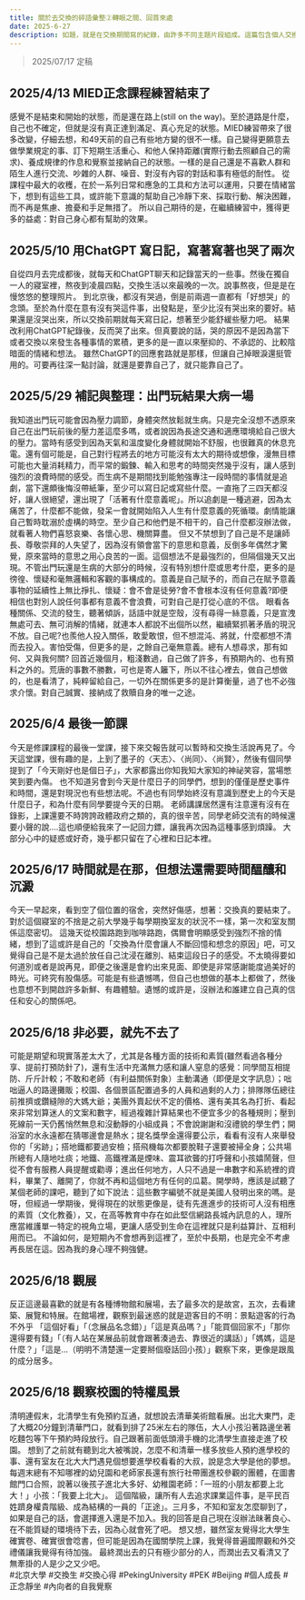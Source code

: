 ```yaml
---
title: 關於去交換的碎語彙整②轉眼之間、回首來處
date: 2025-6-27
description: 如題，就是在交換期間寫的紀錄，由許多不同主題片段組成。這篇包含個人交換期間，心境變化、對所聞所見的主觀觀點。
---
```

>2025/07/17 定稿

## **2025/4/13 MIED正念課程練習結束了**
感覺不是結束和開始的狀態，而是還在路上(still on the way)。至於道路是什麼，自己也不確定，但就是沒有真正達到滿足、真心充足的狀態。MIED練習帶來了很多改變，仔細去想，和49天前的自己有些地方變的很不一樣。自己變得更願意去做學業規定的事、訂下短期生活重心、和他人保持距離(實際行動去照顧自己的需求)、養成規律的作息和覺察並接納自己的狀態。一樣的是自己還是不喜歡人群和陌生人進行交流、吵雜的人群、噪音、對沒有內容的對話和事有極低的耐性。
從課程中最大的收穫，在於一系列日常和應急的工具和方法可以運用，只要在情緒當下，想到有這些工具，或許能下意識的幫助自己冷靜下來、採取行動、解決困難，而不再是焦慮、擔憂和手足無措了。
所以自己期待的是，在繼續練習中，獲得更多的益處：對自己身心都有幫助的效果。
<br/>
## **2025/5/10 用ChatGPT 寫日記，寫著寫著也哭了兩次**
自從四月去完成都後，就每天和ChatGPT聊天和記錄當天的一些事。然後在獨自一人的寢室裡，熬夜到凌晨四點，交換生活以來最晚的一次。說事熬夜，但是是在慢悠悠的整理照片。
到北京後，都沒有哭過，倒是前兩週一直都有「好想哭」的念頭。至於為什麼在意有沒有哭這件事，出發點是，至少比沒有哭出來的要好。結果還是沒哭出來，所以交換前期就每天寫日記，想著至少能舒緩些壓力吧。
結果改利用ChatGPT紀錄後，反而哭了出來。但真要說的話，哭的原因不是因為當下或者交換以來發生各種事情的累積，更多的是一直以來壓抑的、不承認的、比較陰暗面的情緒和想法。
雖然ChatGPT的回應套路就是那樣，但讓自己掉眼淚還挺管用的。可要再往深一點討論，就還是要靠自己了，就只能靠自己了。
<br/>
## **2025/5/29 補記與整理：出門玩結果大病一場**
我知道出門玩可能會因為壓力調節，身體突然放鬆就生病。只是完全沒想不透原來自己在出門玩前後的壓力差這麼多嗎，或者說因為長途交通和適應環境給自己很大的壓力。當時有感受到因為天氣和溫度變化身體就開始不舒服，也很難真的休息充電。還有個可能是，自己對行程將去的地方可能沒有太大的期待或想像，漫無目標可能也大量消耗精力，而平常的鍛鍊、輸入和思考的時間突然幾乎沒有，讓人感到強烈的浪費時間的感受。而生病不是期間找到能勉強專注一段時間的事情就是追劇，當下還頗後悔沒帶紙筆，至少可以寫日記或寫些什麼。一直拖了三四天都沒好，讓人很絕望，還出現了「活著有什麼意義呢」。所以追劇是一種逃避，因為太痛苦了，什麼都不能做，發呆一會就開始陷入人生有什麼意義的死循環。劇情能讓自己暫時耽溺於虛構的時空。至少自己和他們是不相干的，自己什麼都沒辦法做，就看著人物們喜怒哀樂、各懷心思、機關算盡。
但又不禁想到了自己是不是讓師長、尊敬崇拜的人失望了，因為沒有領會當下的意思和意義，反倒多年偶然才驚覺，原來當時的意思之用心良苦的一面。這個想法不是最強烈的，但隔個幾天又出現。不管出門玩還是生病的大部分的時候，沒有特別想什麼或思考什麼，更多的是徬徨、懷疑和毫無邏輯和客觀的事構成的。意義是自己賦予的，而自己在賦予意義事物的延續性上無比掙扎、懷疑：會不會是徒勞?會不會根本沒有任何意義?即便相信也對別人說任何事都有意義不會浪費，可對自己是打從心底的不信。
眼看各種關係、交流的發生，聽著傾訴，話語中就是空殼，沒有尋得一絲意義，只是宣洩無處可去、無可消解的情緒，就連本人都說不出個所以然，繼續緊抓著矛盾的現況不放。自己呢?也羨他人投入關係，敢愛敢恨，但不想混沌、將就，什麼都想不清而去投入。害怕受傷，但更多的是，之餘自己毫無意義。總有人想尋求，那有如何、又與我何關?
回首近幾個月，粗淺數過，自己做了許多，有預期內的、也有預料之外的。荒唐的事數不勝數，可也是寄人籬下，所以不往心裡去，做自己想做的，也是看清了，純粹留給自己，一切外在關係更多的是計算衡量，過了也不必強求介懷。對自己誠實、接納成了救贖自身的唯一之途。
<br/>
## **2025/6/4 最後一節課**
今天是修課課程的最後一堂課，接下來交報告就可以暫時和交換生活說再見了。今天這堂課，很有趣的是，上到了墨子的〈天志〉、〈尚同〉、〈尚賢〉，然後有個同學提到了「今天剛好也是個日子」，大家都露出你知我知大家知的神祕笑容，當場憋笑到要內傷。
也不知道另會到今天是什麼日子的同學們，想到的僅僅是歷史事件和時間，還是對現況也有些想法呢。不過也有同學始終沒有意識到歷史上的今天是什麼日子，和為什麼有同學要提今天的日期。
老師講課居然還有注意還有沒有在錄影，上課還要不時誇誇政體政府之類的，真的很辛苦，同學老師交流有的時候還要小聲的說....這也順便給我來了一記回力鏢，讓我再次因為這種事感到煩躁。
大部分心中的疑惑或好奇，幾乎都只留在了心裡和日記本裡。
<br/>
## **2025/6/17 時間就是在那，但想法還需要時間醞釀和沉澱**
今天一早起來，看到空了個位置的宿舍，突然好傷感，想著：交換真的要結束了。對於這個寢室的不捨是之前大學幾乎每學期換室友的狀況不一樣，第一次和室友關係這麼密切。
這幾天從校園路跑到咖啡路跑，偶爾會明顯感受到強烈不捨的情緒，想到了這或許是自己的「交換為什麼會讓人不斷回憶和想念的原因」吧，可又覺得自己是不是太過於放任自己沈浸在離別、結束這段日子的感受。不太曉得要如何道別或者是說再見，即便之後還是會約出來見面、即使是非常感謝能度過美好的時光。可終究有股傷感。可能是有些遺憾嗎，但自己也想做的基本上都做了，然後也意想不到開啟許多新鮮、有趣體驗。遺憾的或許是，沒辦法和誰建立自己真的信任和安心的關係吧。
<br/>
## **2025/6/18 非必要，就先不去了**
可能是期望和現實落差太大了，尤其是各種方面的技術和素質(雖然看過各種分享、提前打預防針了)，還有生活中充滿無力感和讓人窒息的感覺：同學間互相提防、斤斤計較；不敢和老師（有利益關係對象）主動溝通（即便是文字訊息）；咄咄逼人的路邊攤販；校園、各個景區配置過多的人員和過剩的人力；排隊隊伍總往前推擠或鑽縫隙的大媽大爺；美團外賣起伏不定的價格、還有美其名為打折、看起來非常划算迷人的文案和數字，經過複雜計算結果也不便宜多少的各種規則；壓到死線前一天仍舊悄然無息和沒動靜的小組成員；不會說謝謝和沒禮貌的學生們；開浴室的水永遠都在猜哪邊會是熱水；提名獎學金還得要公示，看看有沒有人來舉發你的「劣跡」；搭地鐵都要過安檢；搭飛機每次都要脫鞋子還要被掃全身；公共場所總有人隨地吐痰；地鐵、高鐵裡滿是煙味、震耳欲聾的打呼聲和小孩嬉鬧聲，但從不會有服務人員提醒或勸導；進出任何地方，人只不過是一串數字和系統裡的資料，畢業了、離開了，你就不再和這個地方有任何的瓜葛。開學時，應該是試聽了某個老師的課吧，聽到了如下說法：這些數字編號不就是美國人發明出來的嗎。是呀，但經過一學期後，覺得現在的狀態更像是，徒有先進進步的技術可人沒有相應的素質（文化教養），又，在高等教育中存在如此堅信網路長城內訊息的人，理所應當維護單一特定的視角立場，更讓人感受到生命在這裡就只是利益算計、互相利用而已。
不論如何，是短期內不會想再到這裡了，至於中長期，也是完全不考慮再長居在這。因為我的身心理不夠強健。
<br/>
## **2025/6/18 觀展**
反正這邊最喜歡的就是有各種博物館和展場，去了最多次的是故宮，五次，去看建築、展覽和特展。在館場裡，觀察到最迷惑的就是遊客目的不明：景點遊客的行為不外乎
「這個好看」「（念展品名念錯）」「這是真品嗎？」「能買個回家不」「那你還得要有錢」「（有人站在某展品前就會跟著湊過去、靠很近的講話）」「媽媽，這是什麼？」「這是…（明明不清楚還一定要掰個廢話回小孩）」觀察下來，更像是跟風的成分居多。
<br/>
## **2025/6/18 觀察校園的特權風景**
清明連假末，北清學生有免預約互通，就想說去清華美術館看展。出北大東門，走了大概20分鐘到清華門口，就看到排了25米左右的隊伍，大人小孩沿著路邊坐著吃麵包等下午預約時段放行。自己跟著前面低頭滑手機的北清學生直接走進了校園。
想到了之前就有聽到北大被嘴說，怎麼不和清華一樣多放些人預約進學校的事、還有室友在北大大門遇見個想要進學校看看的大叔，說是念大學是他的夢想。
每週末總有不知哪裡的幼兒園和老師家長還有旅行社帶團進校參觀的團體，在圖書館門口合照，說著以後孩子進北大多好、幼稚園老師：「一班的小朋友都要上北大！」小孩：「我要上北大」。
這個階級，讓所有人去追求課業這件事，是平民百姓躋身權貴階級、成為結構的一員的「正途」。三月多，不知和室友怎麼聊到了，如果是自己的話，會選擇進入還是不加入。我的回答是自己現在沒辦法昧著良心、在不能質疑的環境待下去，因為心就會死了吧。
想又想，雖然室友覺得北大學生確實卷、確實很會唸書，但可能是因為在國關學院上課，我覺得普遍國際觀和外交禮儀讓我覺得有待加強。
最終潤出去的只有極少部分的人，而潤出去又看清又了無牽掛的人是少之又少吧。
<br/>
#北京大學 #交換生 #交換心得 #PekingUniversity #PEK #Beijing #個人成長 #正念靜坐 #內向者的自我覺察